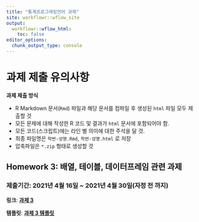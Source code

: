 ```yaml
---
title: "통계프로그래밍언어 과제"
site: workflowr::wflow_site
output:
  workflowr::wflow_html:
    toc: false
editor_options:
  chunk_output_type: console
---
```


# 과제 제출 유의사항

**과제 제출 방식**
  
   - R Markdown 문서(`Rmd`) 파일과 해당 문서를 컴파일 후 생성된 `html` 파일 모두 제출할 것
   - 모든 문제에 대해 작성한 R 코드 및 결과가 `html` 문서에 포함되어야 함. 
   - 모든 코드(스크립트)에는 라인 별 의미에 대한 주석을 달 것. 
   - 최종 파일명은 `학번-성명.Rmd`, `학번-성명.html` 로 저장
   - 압축파일은 `*.zip` 형태로 생성할 것



## Homework 3: 배열, 테이블, 데이터프레임 관련 과제

### 제출기간: 2021년 4월 16일 ~ 2021년 4월 30일(자정 전 까지)

**링크**: [**과제 3**](homework-03.html)


**템플릿**: [**과제 3 템플릿**](https://raw.githubusercontent.com/zorba78/quiz-repository/master/templates/homework-03-template.Rmd)
